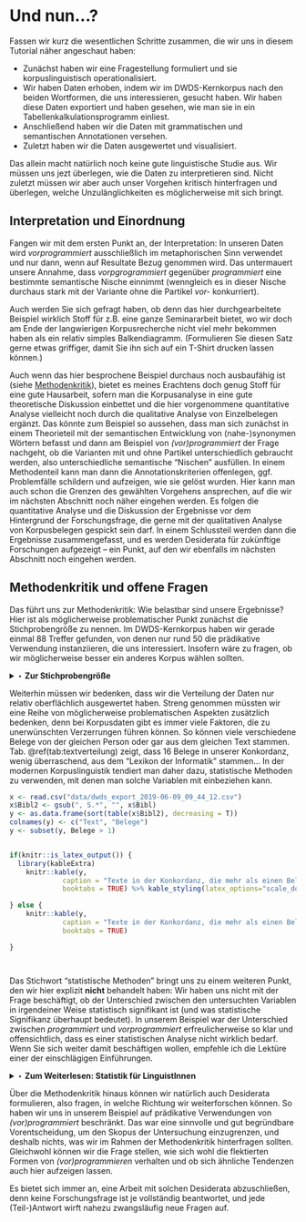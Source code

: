 # Und nun...?

Fassen wir kurz die wesentlichen Schritte zusammen, die wir uns in diesem Tutorial näher angeschaut haben:

- Zunächst haben wir eine Fragestellung formuliert und sie korpuslinguistisch operationalisiert.
- Wir haben Daten erhoben, indem wir im DWDS-Kernkorpus nach den beiden Wortformen, die uns interessieren, gesucht haben. Wir haben diese Daten exportiert und haben gesehen, wie man sie in ein Tabellenkalkulationsprogramm einliest.
- Anschließend haben wir die Daten mit grammatischen und semantischen Annotationen versehen. 
- Zuletzt haben wir die Daten ausgewertet und visualisiert.

Das allein macht natürlich noch keine gute linguistische Studie aus. Wir müssen uns jezt überlegen, wie die Daten zu interpretieren sind. Nicht zuletzt müssen wir aber auch unser Vorgehen kritisch hinterfragen und überlegen, welche Unzulänglichkeiten es möglicherweise mit sich bringt.


## Interpretation und Einordnung

Fangen wir mit dem ersten Punkt an, der Interpretation: In unseren Daten wird *vorprogrammiert* ausschließlich im metaphorischen Sinn verwendet und nur dann, wenn auf Resultate Bezug genommen wird. Das untermauert unsere Annahme, dass *vorpgrogrammiert* gegenüber *programmiert* eine bestimmte semantische Nische einnimmt (wenngleich es in dieser Nische durchaus stark mit der Variante ohne die Partikel *vor-* konkurriert).

Auch werden Sie sich gefragt haben, ob denn das hier durchgearbeitete Beispiel wirklich Stoff für z.B. eine ganze Seminararbeit bietet, wo wir doch am Ende der langwierigen Korpusrecherche nicht viel mehr bekommen haben als ein relativ simples Balkendiagramm. (Formulieren Sie diesen Satz gerne etwas griffiger, damit Sie ihn sich auf ein T-Shirt drucken lassen können.)

Auch wenn das hier besprochene Beispiel durchaus noch ausbaufähig ist (siehe [Methodenkritik][Methodenkritik und offene Fragen]), bietet es meines Erachtens doch genug Stoff für eine gute Hausarbeit, sofern man die Korpusanalyse in eine gute theoretische Diskussion einbettet und die hier vorgenommene quantitative Analyse vielleicht noch durch die qualitative Analyse von Einzelbelegen ergänzt. Das könnte zum Beispiel so aussehen, dass man sich zunächst in einem Theorieteil mit der semantischen Entwicklung von (nahe-)synonymen Wörtern befasst und dann am Beispiel von *(vor)programmiert* der Frage nachgeht, ob die Varianten mit und ohne Partikel unterschiedlich gebraucht werden, also unterschiedliche semantische "Nischen" ausfüllen. In einem Methodenteil kann man dann die Annotationskriterien offenlegen, ggf. Problemfälle schildern und aufzeigen, wie sie gelöst wurden. Hier kann man auch schon die Grenzen des gewählten Vorgehens ansprechen, auf die wir im nächsten Abschnitt noch näher eingehen werden. Es folgen die quantitative Analyse und die Diskussion der Ergebnisse vor dem Hintergrund der Forschungsfrage, die gerne mit der qualitativen Analyse von Korpusbelegen gespickt sein darf. In einem Schlussteil werden dann die Ergebnisse zusammengefasst, und es werden Desiderata für zukünftige Forschungen aufgezeigt – ein Punkt, auf den wir ebenfalls im nächsten Abschnitt noch eingehen werden.



## Methodenkritik und offene Fragen

Das führt uns zur Methodenkritik: Wie belastbar sind unsere Ergebnisse? Hier ist als möglicherweise problematischer Punkt zunächst die Stichprobengröße zu nennen. Im DWDS-Kernkorpus haben wir gerade einmal 88 Treffer gefunden, von denen nur rund 50 die prädikative Verwendung instanziieren, die uns interessiert. Insofern wäre zu fragen, ob wir möglicherweise besser ein anderes Korpus wählen sollten.

<details>
<summary>‣ **Zur Stichprobengröße**</summary>

Zur Frage nach der Stichprobengröße zitiere ich mich ausnahmsweise mal selbst:

> Die wahrscheinlich am häufigsten gestellte Frage von Studierenden, die zum ersten Mal korpuslinguistisch arbeiten, ist: „Wie groß muss meine Stichprobe sein?“ Darauf gibt es leider keine pauschale Antwort. Es gibt keine feste Untergrenze, ab der eine Stichprobe repräsentativ ist (zumal es „echte“ Repräsentativität in dem Sinne, dass die Stichprobe ein ganz genaues Abbild der Grundgesamtheit, nur eben im Kleinen, darstellt, ohnehin nicht geben kann). 
Die Wahl der Stichprobengröße ist also von mehreren ganz praktischen Faktoren abhängig, unter anderem: 

> a) Wie werden die Daten annotiert? Sehr viele Annotationen, die noch dazu erfordern, dass der Kontext mit einbezogen wird, sind zeitaufwendig und rechtfertigen eine kleinere Stichprobe. Arbeitet man dagegen nur mit den reinen Type- und Tokenfrequenzen, ohne eigene Annotationen hinzuzufügen, gibt es keinen Grund, überhaupt eine Stichprobe zu nehmen. In diesem Fall kann man gleich alle Daten mit einbeziehen.
> b) Wie werden die Daten ausgewertet? In manchen Fällen kann man schon mit 100 Belegen aussagekräftige Ergebnisse erzielen. Aber wenn man ein Korpus diachron auswerten möchte, das in 10 Zeitschnitte unterteilt ist, sind 100 Belege offensichtlich zu wenig – denn dann hat man bei gleicher Verteilung gerade einmal 10 Belege pro Zeitschnitt!

> Für die ersten Gehversuche z.B. in Seminararbeiten empfehle ich in der Regel, mit 100 bis 500 Belegen zu arbeiten. In den meisten Fällen genügt das, um Tendenzen aufzuzeigen, und ist vom Arbeitsaufwand her auch für AnfägerInnen bewältigbar. Aus den obigen Überlegungen sollte jedoch klar geworden sein, dass diese Zahlen völlig willkürlich sind.

`r tufte::quote_footer('--- aus: Hartmann, Stefan. 2018. Deutsche Sprachgeschichte. Grundzüge und Methoden. Tübingen: Francke, S. 206')`

</details>

Weiterhin müssen wir bedenken, dass wir die Verteilung der Daten nur relativ oberflächlich ausgewertet haben. Streng genommen müssten wir eine Reihe von möglicherweise problematischen Aspekten zusätzlich bedenken, denn bei Korpusdaten gibt es immer viele Faktoren, die zu unerwünschten Verzerrungen führen können. So können viele verschiedene Belege von der gleichen Person oder gar aus dem gleichen Text stammen. Tab. \@ref(tab:textverteilung) zeigt, dass 16 Belege in unserer Konkordanz, wenig überraschend, aus dem "Lexikon der Informatik" stammen... In der modernen Korpuslinguistik tendiert man daher dazu, statistische Methoden zu verwenden, mit denen man solche Variablen mit einbeziehen kann.


```r

x <- read.csv("data/dwds_export_2019-06-09_09_44_12.csv")
x$Bibl2 <- gsub(", S.*", "", x$Bibl)
y <- as.data.frame(sort(table(x$Bibl2), decreasing = T))
colnames(y) <- c("Text", "Belege")
y <- subset(y, Belege > 1)


if(knitr::is_latex_output()) {
  library(kableExtra)
    knitr::kable(y,
             caption = "Texte in der Konkordanz, die mehr als einen Beleg für (vor)programmiert enthalten", format = "latex",
             booktabs = TRUE) %>% kable_styling(latex_options="scale_down")

} else {
    knitr::kable(y,
             caption = "Texte in der Konkordanz, die mehr als einen Beleg für (vor)programmiert enthalten",
             booktabs = TRUE)

}




```

Das Stichwort "statistische Methoden" bringt uns zu einem weiteren Punkt, den wir hier explizit **nicht** behandelt haben: Wir haben uns nicht mit der Frage beschäftigt, ob der Unterschied zwischen den untersuchten Variablen in irgendeiner Weise statistisch signifikant ist (und was statistische Signifikanz überhaupt bedeutet). In unserem Beispiel war der Unterschied zwischen *programmiert* und *vorprogrammiert* erfreulicherweise so klar und offensichtlich, dass es einer statistischen Analyse nicht wirklich bedarf. Wenn Sie sich weiter damit beschäftigen wollen, empfehle ich die Lektüre einer der einschlägigen Einführungen.

<details>
<summary>‣ **Zum Weiterlesen: Statistik für LinguistInnen**</summary>

Hier eine Auswahl an deutsch- und englischsprachigen Einführungswerken in die Statistik, die sich explizit an Linguist*innen richten (chronologisch geordnet):

- Verhoeve, Jan. 2018. Statistische Grundlagen. Eine Einführung mit Beispielen aus der Sprachforschung. https://homeweb.unifr.ch/VanhoveJ/Pub/Statistikkurs2/StatistischeGrundlagen.pdf. (zuletzt abgerufen am 14.06.2019)

- Desagulier, Guillaume. 2017. Corpus linguistics and statistics with R: introduction to quantitative methods in linguistics. New York, NY: Springer.

- Levshina, Natalia. 2015. How to do linguistics with R. Data exploration and statistical analysis. Amsterdam, Philadelphia: John Benjamins.

- Gries, Stefan Th. 2013. Statistics for Linguistics with R: A Practical Introduction. 2nd ed. Berlin, New York: De Gruyter.

- Meindl, Claudia. 2011. Methodik für Linguisten: Eine Einführung in Statistik und Versuchsplanung. Tübingen: Narr.

- Baayen, R. H. 2008. Analyzing Linguistic Data. A Practical Introduction to Statistics using R. Cambridge: Cambridge University Press.

- Butler, Christopher. 1985. Statistics in Linguistics. Oxford: Blackwell.

</details>

Über die Methodenkritik hinaus können wir natürlich auch Desiderata formulieren, also fragen, in welche Richtung wir weiterforschen können. So haben wir uns in unserem Beispiel auf prädikative Verwendungen von *(vor)programmiert* beschränkt. Das war eine sinnvolle und gut begründbare Vorentscheidung, um den Skopus der Untersuchung einzugrenzen, und deshalb nichts, was wir im Rahmen der Methodenkritik hinterfragen sollten. Gleichwohl können wir die Frage stellen, wie sich wohl die flektierten Formen von *(vor)programmieren* verhalten und ob sich ähnliche Tendenzen auch hier aufzeigen lassen. 

Es bietet sich immer an, eine Arbeit mit solchen Desiderata abzuschließen, denn keine Forschungsfrage ist je vollständig beantwortet, und jede (Teil-)Antwort wirft nahezu zwangsläufig neue Fragen auf.